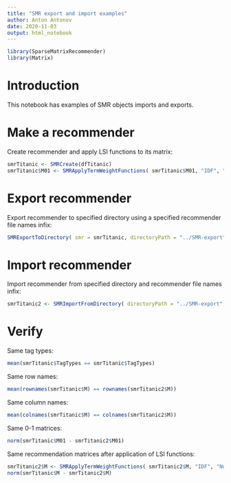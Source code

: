 ```yaml
---
title: "SMR export and import examples"
author: Anton Antonov
date: 2020-11-03
output: html_notebook
---
```


```r
library(SparseMatrixRecommender)
library(Matrix)
```

# Introduction

This notebook has examples of SMR objects imports and exports.

# Make a recommender

Create recommender and apply LSI functions to its matrix:

```r
smrTitanic <- SMRCreate(dfTitanic)
smrTitanic$M01 <- SMRApplyTermWeightFunctions( smrTitanic$M01, "IDF", "None", "None" )
```

# Export recommender

Export recommender to specified directory using a specified recommender file names infix:

```r
SMRExportToDirectory( smr = smrTitanic, directoryPath = "../SMR-export", dataNameInfix = "Titanic", csvTripletsQ = TRUE, digits = 4 )
```


# Import recommender

Import recommender from specified directory and recommender file names infix:

```r
smrTitanic2 <- SMRImportFromDirectory( directoryPath = "../SMR-export", dataNameInfix = "Titanic" )
```

# Verify

Same tag types:

```r
mean(smrTitanic$TagTypes == smrTitanic$TagTypes)
```

Same row names:

```r
mean(rownames(smrTitanic$M) == rownames(smrTitanic2$M))
```

Same column names:

```r
mean(colnames(smrTitanic$M) == colnames(smrTitanic2$M))
```

Same 0-1 matrices:

```r
norm(smrTitanic$M01 - smrTitanic2$M01)
```

Same recommendation matrices after application of LSI functions:

```r
smrTitanic2$M <- SMRApplyTermWeightFunctions( smrTitanic2$M, "IDF", "None", "Cosine")
norm(smrTitanic$M - smrTitanic2$M)
```

